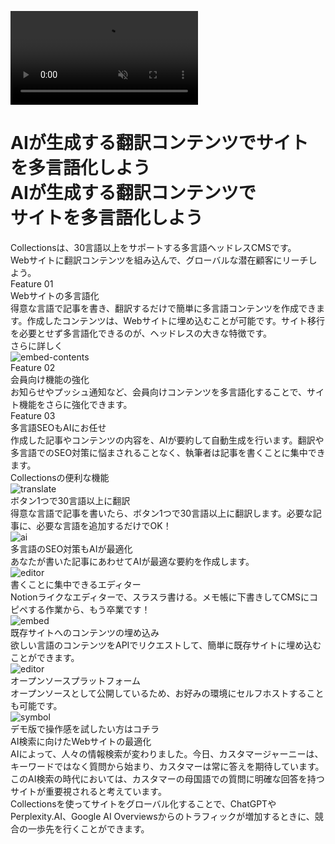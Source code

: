 
<ContactButton
  title="お問い合わせ"
  url="https://collectionscms.notion.site/15728b1165c68127a17adea12818b022"
/>
<div className="relative bg-black text-white py-2 flex justify-center items-start">
  <video
    autoPlay
    muted
    loop
    playsInline
    className="absolute top-0 left-0 w-full h-full object-cover z-0"
  >
    <source src="https://cdn.collections.dev/docs/mv.mp4" type="video/mp4" />
  </video>
  <div className="absolute top-0 left-0 w-full h-full bg-black opacity-[85%] z-1" />
  <div className="relative w-full lg:w-[90rem] px-5 lg:px-8 z-1">
    <div className="mt-16 lg:mt-20 mb-12 lg:mb-16">
      <h1 className="text-4xl md:text-6xl font-bold">
        <div className="leading-relaxed block lg:hidden">
          AIが生成する翻訳コンテンツでサイトを多言語化しよう
        </div>
        <div className="leading-snug hidden lg:block">AIが生成する翻訳コンテンツで</div>
        <div className="leading-snug mt-2 hidden lg:block">サイトを多言語化しよう</div>
      </h1>
      <div className="mt-3 md:mt-10 text-xl leading-loose tracking-wider">
        Collectionsは、30言語以上をサポートする多言語ヘッドレスCMSです。
      </div>
      <div className="text-xl leading-loose tracking-wider">
        Webサイトに翻訳コンテンツを組み込んで、グローバルな潜在顧客にリーチしよう。
      </div>
      <div className="mt-7 md:mt-14 flex justify-center md:block">
        <div className="flex flex-col md:flex-row items-center gap-4 md:gap-8">
          <RegisterButton title={'に登録して利用を開始'} isWide={false} />
        </div>
      </div>
    </div>
  </div>
</div>
<div className="py-2 flex justify-center items-start">
  <div className="w-full lg:w-[90rem] px-5 lg:px-8 pt-7 md:pt-16 pb-10 md:pb-20">
    <div>
      <div className="text-subtitle">Feature 01</div>
      <div className="text-heading-sp md:text-heading leading-narrow mt-2">Webサイトの多言語化</div>
      <div className="text-md md:text-xl leading-relaxed mt-4">
        得意な言語で記事を書き、翻訳するだけで簡単に多言語コンテンツを作成できます。作成したコンテンツは、Webサイトに埋め込むことが可能です。サイト移行を必要とせず多言語化できるのが、ヘッドレスの大きな特徴です。
      </div>
      <div className="mt-4">
        <Link href="/docs/use-cases">
          <div className="inline-block bg-underline duration-600 bg-no-repeat pb-0.5 ease-underline bg-[100%_calc(100%_-_0.06em)] bg-underline-size hover:bg-[0%_calc(100%_-_0.06em)] transition-all">
            さらに詳しく
          </div>
        </Link>
      </div>
      <Image src={embedContentsJa} alt="embed-contents" className="h-64 mx-auto mt-9" />
    </div>
    <div className="mt-12">
      <div className="text-subtitle">Feature 02</div>
      <div className="text-heading-sp md:text-heading leading-narrow mt-2">会員向け機能の強化</div>
      <div className="text-md md:text-xl leading-relaxed mt-4">
        お知らせやプッシュ通知など、会員向けコンテンツを多言語化することで、サイト機能をさらに強化できます。
      </div>
    </div>
    <div className="mt-12">
      <div className="text-subtitle">Feature 03</div>
      <div className="text-heading-sp md:text-heading leading-narrow mt-2">
        多言語SEOもAIにお任せ
      </div>
      <div className="text-md md:text-xl leading-relaxed mt-4">
        作成した記事やコンテンツの内容を、AIが要約して自動生成を行います。翻訳や多言語でのSEO対策に悩まされることなく、執筆者は記事を書くことに集中できます。
      </div>
    </div>
  </div>
</div>
<div className="py-2 flex justify-center items-start bg-feature w-full">
  <div className="w-full lg:w-[90rem] px-5 lg:px-8 pt-7 md:pt-16 pb-10 md:pb-20">
    <div className="text-heading-sp md:text-heading leading-narrow mt-2 text-feature">
      Collectionsの便利な機能
    </div>
    <div className="grid grid-cols-2 lg:grid-cols-3 gap-6 lg:gap-12 mt-6 md:mt-12">
      <div className="flex flex-col gap-5">
        <Image src={featureTranslate} alt="translate" className="h-36 mx-auto" />
        <div className="text-xl md:text-feature-subtitle text-feature">
          ボタン1つで30言語以上に翻訳
        </div>
        <div className="leading-relaxed">
          得意な言語で記事を書いたら、ボタン1つで30言語以上に翻訳します。必要な記事に、必要な言語を追加するだけでOK！
        </div>
      </div>
      <div className="flex flex-col gap-5">
        <Image src={featureAi} alt="ai" className="h-36 mx-auto" />
        <div className="text-xl md:text-feature-subtitle text-feature">
          多言語のSEO対策もAIが最適化
        </div>
        <div className="leading-relaxed">
          あなたが書いた記事にあわせてAIが最適な要約を作成します。
        </div>
      </div>
      <div className="flex flex-col gap-5">
        <Image src={featureEditor} alt="editor" className="h-36 mx-auto" />
        <div className="text-xl md:text-feature-subtitle text-feature">
          書くことに集中できるエディター
        </div>
        <div className="leading-relaxed">
          Notionライクなエディターで、スラスラ書ける。メモ帳に下書きしてCMSにコピペする作業から、もう卒業です！
        </div>
      </div>
    </div>
    <div className="grid grid-cols-2 lg:grid-cols-3 gap-6 lg:gap-12 mt-6 md:mt-12">
      <div className="flex flex-col gap-5">
        <Image src={featureEmbed} alt="embed" className="h-36 mx-auto" />
        <div className="text-xl md:text-feature-subtitle text-feature">
          既存サイトへのコンテンツの埋め込み
        </div>
        <div className="leading-relaxed">
          欲しい言語のコンテンツをAPIでリクエストして、簡単に既存サイトに埋め込むことができます。
        </div>
      </div>
      <div className="flex flex-col gap-5">
        <Image src={oss} alt="editor" className="h-36 mx-auto" />
        <div className="text-xl md:text-feature-subtitle text-feature">
          オープンソースプラットフォーム
        </div>
        <div className="leading-relaxed">
          オープンソースとして公開しているため、お好みの環境にセルフホストすることも可能です。
        </div>
      </div>
    </div>
    <div className="flex flex-col justify-center items-center mt-16">
      <div>
        <RegisterButton title={'に登録して利用を開始'} isWide={true} />
      </div>
      <div className="mt-10">
        <Link
          href="https://app.collectionsdemo.live/admin"
          target="_blank"
          rel="noopener noreferrer"
        >
          <div className="flex flex-row items-center gap-2">
            <Image src={symbol} alt="symbol" className="h-8 w-auto" />
            <div className="inline-block bg-underline duration-600 bg-no-repeat pb-0.5 ease-underline bg-[100%_calc(100%_-_0.06em)] bg-underline-size hover:bg-[0%_calc(100%_-_0.06em)] transition-all">
              デモ版で操作感を試したい方はコチラ
            </div>
          </div>
        </Link>
      </div>
    </div>
  </div>
</div>
<div className="py-2 flex justify-center items-start">
  <div className="w-full lg:w-[90rem] px-5 lg:px-8 pt-7 md:pt-16 pb-10 md:pb-20">
    <div>
      <div className="text-heading-sp md:text-heading leading-narrow mt-2">
        AI検索に向けたWebサイトの最適化
      </div>
      <div className="text-md md:text-xl leading-relaxed mt-4">
        AIによって、人々の情報検索が変わりました。今日、カスタマージャーニーは、キーワードではなく質問から始まり、カスタマーは常に答えを期待しています。このAI検索の時代においては、カスタマーの母国語での質問に明確な回答を持つサイトが重要視されると考えています。
      </div>
      <div className="text-md md:text-xl leading-relaxed mt-8">
        Collectionsを使ってサイトをグローバル化することで、ChatGPTやPerplexity.AI、Google AI
        Overviewsからのトラフィックが増加するときに、競合の一歩先を行くことができます。
      </div>
    </div>
  </div>
</div>
